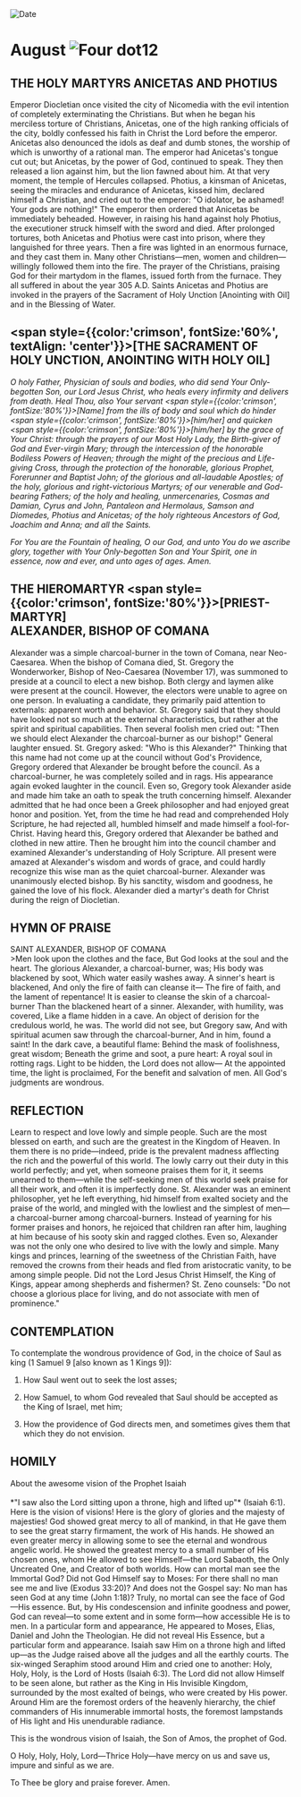 
<RunningHead />
<Image src="/title-imprint.png" height={68} width={50} alt="Date" className="title-imprint"/>

# <div id="date">August <Image className="four-dot" src="/four-dot.png" height={15} width={15} alt="Four dot" />12</div>

## THE HOLY MARTYRS ANICETAS AND PHOTIUS

Emperor Diocletian once visited the city of Nicomedia with the evil intention of completely exterminating the Christians. But when he began his merciless torture of Christians, Anicetas, one of the high ranking officials of the city, boldly confessed his faith in Christ the Lord before the emperor. Anicetas also denounced the idols as deaf and dumb stones, the worship of which is unworthy of a rational man. The emperor had Anicetas's tongue cut out; but Anicetas, by the power of God, continued to speak. They then released a lion against him, but the lion fawned about him. At that very moment, the temple of Hercules collapsed. Photius, a kinsman of Anicetas, seeing the miracles and endurance of Anicetas, kissed him, declared himself a Christian, and cried out to the emperor: "O idolator, be ashamed! Your gods are nothing!" The emperor then ordered that Anicetas be immediately beheaded. However, in raising his hand against holy Photius, the executioner struck himself with the sword and died. After prolonged tortures, both Anicetas and Photius were cast into prison, where they languished for three years. Then a fire was lighted in an enormous furnace, and they cast them in. Many other Christians—men, women and children—willingly followed them into the fire. The prayer of the Christians, praising God for their martydom in the flames, issued forth from the furnace. They all suffered in about the year 305 A.D. Saints Anicetas and Photius are invoked in the prayers of the Sacrament of Holy Unction [Anointing with Oil] and in the Blessing of Water.

## <span style={{color:'crimson', fontSize:'60%', textAlign: 'center'}}>[THE SACRAMENT OF HOLY UNCTION, ANOINTING WITH HOLY OIL]</span>

*O holy Father, Physician of souls and bodies, who did send Your Only-begotten Son, our Lord Jesus Christ, who heals every infirmity and delivers from death. Heal Thou, also Your servant <span style={{color:'crimson', fontSize:'80%'}}>[Name]</span> from the ills of body and soul which do hinder <span style={{color:'crimson', fontSize:'80%'}}>[him/her]</span> and quicken <span style={{color:'crimson', fontSize:'80%'}}>[him/her]</span> by the grace of Your Christ: through the prayers of our Most Holy Lady, the Birth-giver of God and Ever-virgin Mary; through the intercession of the honorable Bodiless Powers of Heaven; through the might of the precious and Life-giving Cross, through the protection of the honorable, glorious Prophet, Forerunner and Baptist John; of the glorious and all-laudable Apostles; of the holy, glorious and right-victorious Martyrs; of our venerable and God-bearing Fathers; of the holy and healing, unmercenaries, Cosmas and Damian, Cyrus and John, Pantaleon and Hermolaus, Samson and Diomedes, Photius and Anicetas; of the holy righteous Ancestors of God, Joachim and Anna; and all the Saints.*

*For You are the Fountain of healing, O our God, and unto You do we ascribe glory, together with Your Only-begotten Son and Your Spirit, one in essence, now and ever, and unto ages of ages. Amen.*

## THE HIEROMARTYR <span style={{color:'crimson', fontSize:'80%'}}>[PRIEST-MARTYR]</span><br />ALEXANDER, BISHOP OF COMANA

Alexander was a simple charcoal-burner in the town of Comana, near Neo-Caesarea. When the bishop of Comana died, St. Gregory the Wonderworker, Bishop of Neo-Caesarea (November 17), was summoned to preside at a council to elect a new bishop. Both clergy and laymen alike were present at the council. However, the electors were unable to agree on one person. In evaluating a candidate, they primarily paid attention to externals: apparent worth and behavior. St. Gregory said that they should have looked not so much at the external characteristics, but rather at the spirit and spiritual capabilities. Then several foolish men cried out: "Then we should elect Alexander the charcoal-burner as our bishop!" General laughter ensued. St. Gregory asked: "Who is this Alexander?" Thinking that this name had not come up at the council without God's Providence, Gregory ordered that Alexander be brought before the council. As a charcoal-burner, he was completely soiled and in rags. His appearance again evoked laughter in the council. Even so, Gregory took Alexander aside and made him take an oath to speak the truth concerning himself. Alexander admitted that he had once been a Greek philosopher and had enjoyed great honor and position. Yet, from the time he had read and comprehended Holy Scripture, he had rejected all, humbled himself and made himself a fool-for-Christ. Having heard this, Gregory ordered that Alexander be bathed and clothed in new attire. Then he brought him into the council chamber and examined Alexander's understanding of Holy Scripture. All present were amazed at Alexander's wisdom and words of grace, and could hardly recognize this wise man as the quiet charcoal-burner. Alexander was unanimously elected bishop. By his sanctity, wisdom and goodness, he gained the love of his flock. Alexander died a martyr's death for Christ during the reign of Diocletian.


## HYMN OF PRAISE
<div style={{textAlign:'center', color:'crimson', fontWeight:'bold'}}>
SAINT ALEXANDER, BISHOP OF COMANA
</div>
>Men look upon the clothes and the face,  
But God looks at the soul and the heart.  
The glorious Alexander, a charcoal-burner, was;  
His body was blackened by soot,  
Which water easily washes away.  
A sinner's heart is blackened,  
And only the fire of faith can cleanse it—  
The fire of faith, and the lament of repentance!  
It is easier to cleanse the skin of a charcoal-burner  
Than the blackened heart of a sinner.  
Alexander, with humility, was covered,  
Like a flame hidden in a cave.  
An object of derision for the credulous world, he was.  
The world did not see, but Gregory saw,  
And with spiritual acumen saw through the charcoal-burner,  
And in him, found a saint!  
In the dark cave, a beautiful flame:  
Behind the mask of foolishness, great wisdom;  
Beneath the grime and soot, a pure heart:  
A royal soul in rotting rags.  
Light to be hidden, the Lord does not allow—  
At the appointed time, the light is proclaimed,  
For the benefit and salvation of men.  
All God's judgments are wondrous.  


## REFLECTION

Learn to respect and love lowly and simple people. Such are the most blessed on earth, and such are the greatest in the Kingdom of Heaven. In them there is no pride—indeed, pride is the prevalent madness afflecting the rich and the powerful of this world. The lowly carry out their duty in this world perfectly; and yet, when someone praises them for it, it seems unearned to them—while the self-seeking men of this world seek praise for all their work, and often it is imperfectly done. St. Alexander was an eminent philosopher, yet he left everything, hid himself from exalted society and the praise of the world, and mingled with the lowliest and the simplest of men—a charcoal-burner among charcoal-burners. Instead of yearning for his former praises and honors, he rejoiced that children ran after him, laughing at him because of his sooty skin and ragged clothes. Even so, Alexander was not the only one who desired to live with the lowly and simple. Many kings and princes, learning of the sweetness of the Christian Faith, have removed the crowns from their heads and fled from aristocratic vanity, to be among simple people. Did not the Lord Jesus Christ Himself, the King of Kings, appear among shepherds and fishermen? St. Zeno counsels: "Do not choose a glorious place for living, and do not associate with men of prominence."


## CONTEMPLATION

To contemplate the wondrous providence of God, in the choice of Saul as king (1 Samuel 9 [also known as 1 Kings 9]):

1. How Saul went out to seek the lost asses;

2. How Samuel, to whom God revealed that Saul should be accepted as the King of Israel, met him;

3. How the providence of God directs men, and sometimes gives them that which they do not envision.


## HOMILY
<div style={{textAlign:'center', color:'crimson', fontWeight:'bold'}}>
About the awesome vision of the Prophet Isaiah
</div>
<br />
<div style={{textAlign:'right'}}>
*"I saw also the Lord sitting upon a throne, high and lifted up"* (Isaiah 6:1).
</div>
Here is the vision of visions! Here is the glory of glories and the majesty of majesties! God showed great mercy to all of mankind, in that He gave them to see the great starry firmament, the work of His hands. He showed an even greater mercy in allowing some to see the eternal and wondrous angelic world. He showed the greatest mercy to a small number of His chosen ones, whom He allowed to see Himself—the Lord Sabaoth, the Only Uncreated One, and Creator of both worlds. How can mortal man see the Immortal God? Did not God Himself say to Moses: For there shall no man see me and live (Exodus 33:20)? And does not the Gospel say: No man has seen God at any time (John 1:18)? Truly, no mortal can see the face of God—His essence. But, by His condescension and infinite goodness and power, God can reveal—to some extent and in some form—how accessible He is to men. In a particular form and appearance, He appeared to Moses, Elias, Daniel and John the Theologian. He did not reveal His Essence, but a particular form and appearance. Isaiah saw Him on a throne high and lifted up—as the Judge raised above all the judges and all the earthly courts. The six-winged Seraphim stood around Him and cried one to another: Holy, Holy, Holy, is the Lord of Hosts (Isaiah 6:3). The Lord did not allow Himself to be seen alone, but rather as the King in His Invisible Kingdom, surrounded by the most exalted of beings, who were created by His power. Around Him are the foremost orders of the heavenly hierarchy, the chief commanders of His innumerable immortal hosts, the foremost lampstands of His light and His unendurable radiance.

This is the wondrous vision of Isaiah, the Son of Amos, the prophet of God.

O Holy, Holy, Holy, Lord—Thrice Holy—have mercy on us and save us, impure and sinful as we are.

To Thee be glory and praise forever. Amen.